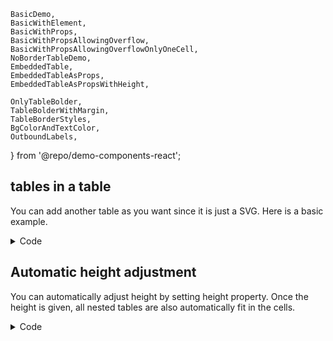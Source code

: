 	BasicDemo,
	BasicWithElement,
	BasicWithProps,
	BasicWithPropsAllowingOverflow,
	BasicWithPropsAllowingOverflowOnlyOneCell,
	NoBorderTableDemo,
	EmbeddedTable,
	EmbeddedTableAsProps,
	EmbeddedTableAsPropsWithHeight,
	
	OnlyTableBolder,
	TableBolderWithMargin,
	TableBorderStyles,
	BgColorAndTextColor,
	OutboundLabels,
} from '@repo/demo-components-react';

## tables in a table

You can add another table as you want since it is just a SVG.
Here is a basic example.

<div className='demo-container'>
	<EmbeddedTable />
</div>


<details>
<summary>Code</summary>
```typescript
import SVGTable, { TableProps } from '@shjeon0730/svg-table';
import { BasicDemo } from './BasicDemo';
import { BgColorAndTextColor } from './BgColorAndTextColor';
import { Gaps } from './Gaps';
import { NoBorderTableDemo } from './NoBorderTableDemo';
import { OnlyTableBolder } from './OnlyTableBolder';
import { TableBorderStyles } from './TableBorderStyles';

const tableProps: TableProps = {
	columnWidths: [1, 1, 1], // this is just ratio.
	width: 900,
	defaultRowStyle: {
		bgColor: 'yellow',
		height: 120,
	},

	style: {
		rowGaps: 10,
		colGaps: 10,
	},
	rows: [
		{
			style: {
				height: 30,
			},
			cells: ['Header 1', 'Header 2', 'Header3'],
		},
		[
			{ content: <BgColorAndTextColor width={300} /> }, // since there is gaps added, it will be overflow.
			{ content: <BasicDemo width={293} /> },
			{ content: <Gaps width={293} /> },
		],
		[
			{ content: <NoBorderTableDemo width={293} /> },
			{ content: <OnlyTableBolder width={293} /> },
			{ content: <TableBorderStyles width={293} /> },
		],
	],
};

export const EmbeddedTable = () => {
	return <SVGTable {...tableProps} />;
};

```
</details>

## auto aligned embeded tables

As you see above example, you have to set the table's size manually.
If you want to just add SVGTables in a SVGTable, you can recurrsively add it
without setting individual tables. All internal table properties will
automatically have 100% of the cell size in the padding area.

<div className='demo-container'>
	<EmbeddedTableAsProps />
</div>

<details>
<summary>Code</summary>
```typescript
import SVGTable, {
	CellProps,
	CellPropsAsObj,
	TableProps,
} from '@shjeon0730/svg-table';

const embeddedTableProps = (
	color: string,
	columns: number,
	height = 50,
	fontSize = 12
): CellPropsAsObj => {
	const filled: CellProps = {
		style: { bgColor: color, textColor: 'white' },
		content: 'filled',
	};
	const empty: CellProps = { content: 'empty' };
	// below logic make the nested table recurrsively.
	const cellStore: CellProps[] = Array(columns + 1)
		.fill('')
		.map((_, idx) => {
			if (idx === 0) {
				if (columns !== 1) {
					return embeddedTableProps(
						color,
						columns - 1,
						height / 3,
						fontSize / 3
					);
				}
				return empty;
			}
			if (idx % 2 === 0) {
				return empty;
			}
			return filled;
		});
	return {
		content: {
			table: {
				defaultCellStyle: {
					borderColors: color,
					borderWidths: 1,
					svgStyle: {
						fontSize,
					},
				},
				defaultRowStyle: {
					height,
				},
				rows: [
					cellStore.slice(0, columns),
					cellStore.slice(1, columns + 1),
					cellStore.slice(0, columns),
				],
			},
		},
	};
};

const tableProps: Omit<TableProps, 'width'> = {
	columnWidths: [1, 1, 1], // this is just ratio.
	defaultRowStyle: {
		bgColor: 'yellow',
		height: 150,
	},

	style: {
		rowGaps: 10,
		colGaps: 10,
	},
	rows: [
		{
			style: {
				height: 30,
			},
			cells: ['Header 1', 'Header 2', 'Header3'],
		},
		[
			embeddedTableProps('red', 2),
			embeddedTableProps('blue', 3),
			embeddedTableProps('green', 4),
		],
		[
			embeddedTableProps('pink', 3),
			{
				...embeddedTableProps('cyan', 4),
				rowSpan: 2,
			},
			embeddedTableProps('lime', 2),
		],
		[embeddedTableProps('magenta', 3), embeddedTableProps('#296541', 1)],
	],
};

export const EmbeddedTableAsProps = ({ width = 900 }: { width: number }) => {
	return <SVGTable width={width} {...tableProps} />;
};

```
</details>

## Automatic height adjustment

You can automatically adjust height by setting height property.
Once the height is given, all nested tables are also automatically fit in the cells.

<div className='demo-container'>
	<EmbeddedTableAsPropsWithHeight />
</div>

<details>
<summary>Code</summary>
```typescript
import SVGTable, {
	CellProps,
	CellPropsAsObj,
	TableProps,
} from '@shjeon0730/svg-table';

const embeddedTableProps = (
	color: string,
	columns: number,
	fontSize = 12
): CellPropsAsObj => {
	const filled: CellProps = {
		style: { bgColor: color, textColor: 'white' },
		content: 'filled',
	};
	const empty: CellProps = { content: 'empty' };
	const cellStore: CellProps[] = Array(columns + 1)
		.fill('')
		.map((_, idx) => {
			if (idx === 0) {
				if (columns !== 1) {
					return embeddedTableProps(color, columns - 1, fontSize / 3);
				}
				return empty;
			}
			if (idx % 2 === 0) {
				return empty;
			}
			return filled;
		});
	return {
		content: {
			table: {
				defaultCellStyle: {
					borderColors: color,
					borderWidths: 1,
					svgStyle: {
						fontSize,
					},
				},
				rows: [
					cellStore.slice(0, columns),
					cellStore.slice(1, columns + 1),
					cellStore.slice(0, columns),
				],
			},
		},
	};
};

const tableProps: Omit<TableProps, 'width' | 'height'> = {
	columnWidths: [1, 1, 1], // this is just ratio.
	rows: [
		['Header 1', 'Header 2', 'Header3'],
		[
			embeddedTableProps('red', 2),
			embeddedTableProps('blue', 3),
			embeddedTableProps('green', 4),
		],
		[
			{ ...embeddedTableProps('pink', 3), rowSpan: 2 },
			{ ...embeddedTableProps('cyan', 4), colSpan: 2 },
		],
		[embeddedTableProps('magenta', 3), embeddedTableProps('#296541', 1)],
	],
};

export const EmbeddedTableAsPropsWithHeight = ({
	width = 900,
	height = 150, // when height is given, all nested table will be dynamically adjusted in height.
}: {
	width: number;
	height?: number;
}) => {
	return <SVGTable width={width} {...tableProps} height={height} />;
};

```
</details>

